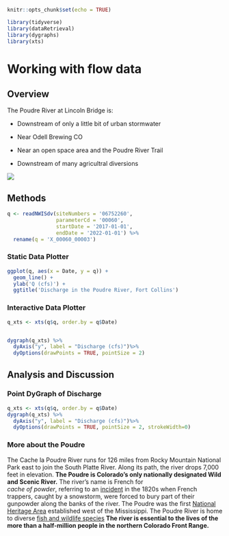 ```{r setup, include=FALSE}
knitr::opts_chunk$set(echo = TRUE)

library(tidyverse)
library(dataRetrieval)
library(dygraphs)
library(xts)
```
# Working with flow data


## Overview
The Poudre River at Lincoln Bridge is:

  - Downstream of only a little bit of urban stormwater

  - Near Odell Brewing CO
  
  - Near an open space area and the Poudre River Trail
  
  - Downstream of many agricultral diversions

![](https://waterdata.usgs.gov/nwisweb/local/state/co/text/pics/06752260big.jpg)


## Methods

```{r downloader, include=FALSE}

q <- readNWISdv(siteNumbers = '06752260',
                parameterCd = '00060',
                startDate = '2017-01-01',
                endDate = '2022-01-01') %>%
  rename(q = 'X_00060_00003')


```


### Static Data Plotter

```{r, echo=FALSE, warning = FALSE, fig.width = 8, fig.height = 5}
ggplot(q, aes(x = Date, y = q)) + 
  geom_line() + 
  ylab('Q (cfs)') + 
  ggtitle('Discharge in the Poudre River, Fort Collins')

```


### Interactive Data Plotter


```{r, echo=FALSE}
q_xts <- xts(q$q, order.by = q$Date)


dygraph(q_xts) %>%
  dyAxis("y", label = "Discharge (cfs)")%>%
  dyOptions(drawPoints = TRUE, pointSize = 2)
```

## Analysis and Discussion

### Point DyGraph of Discharge
```{r, echo=FALSE}
q_xts <- xts(q$q, order.by = q$Date)
dygraph(q_xts) %>%
  dyAxis("y", label = "Discharge (cfs)")%>%
  dyOptions(drawPoints = TRUE, pointSize = 2, strokeWidth=0)
```

### More about the Poudre
The Cache la Poudre River runs for 126 miles from Rocky Mountain National Park east to join the South Platte River. Along its path, the river drops 7,000 feet in elevation. **The Poudre is Colorado's only nationally designated Wild and Scenic River.** The river's name is French for  
*cache of powder*, referring to an [incident][id] in the 1820s when French trappers, caught by a snowstorm, were forced to bury part of their gunpowder along the banks of the river. The Poudre was the first [National Heritage Area][id3] established west of the Mississippi. The Poudre River is home to diverse [fish and wildlife species][id2] **The river is essential to the lives of the more than a half-million people in the northern Colorado Front Range.**

[id]: https://poudretrail.org/trail-tour-2/history-of-the-area/#:~:text=The%20Name%3A%20%E2%80%9CCache%20la%20Poudre%E2%80%9D&text=Supplies%20were%20hidden%20in%20a,hiding%20place%20of%20the%20powder)
[id2]:https://poudretrail.org/habitat-wildlife/
[id3]: https://poudreheritage.org/interactive-map/ 
